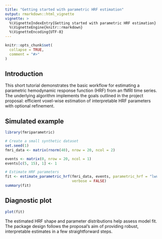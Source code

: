 ```yaml
---
title: "Getting started with parametric HRF estimation"
output: rmarkdown::html_vignette
vignette: >
  %\VignetteIndexEntry{Getting started with parametric HRF estimation}
  %\VignetteEngine{knitr::rmarkdown}
  %\VignetteEncoding{UTF-8}
---
```


```r
knitr::opts_chunk$set(
  collapse = TRUE,
  comment = "#>"
)
```

## Introduction

This short tutorial demonstrates the basic workflow for estimating a parametric
hemodynamic response function (HRF) from an fMRI time series. The underlying
algorithm implements the goals outlined in the project proposal: efficient
voxel-wise estimation of interpretable HRF parameters with optional refinement.

## Simulated example

```r
library(fmriparametric)

# Create a small synthetic dataset
set.seed(1)
fmri_data <- matrix(rnorm(40), nrow = 20, ncol = 2)

events <- matrix(0, nrow = 20, ncol = 1)
events[c(5, 15), 1] <- 1

# Estimate HRF parameters
fit <- estimate_parametric_hrf(fmri_data, events, parametric_hrf = "lwu",
                               verbose = FALSE)
summary(fit)
```

## Diagnostic plot

```r
plot(fit)
```

The estimated HRF shape and parameter distributions help assess model fit. The
package design follows the proposal's aim of providing robust, interpretable
estimates in a few straightforward steps.
